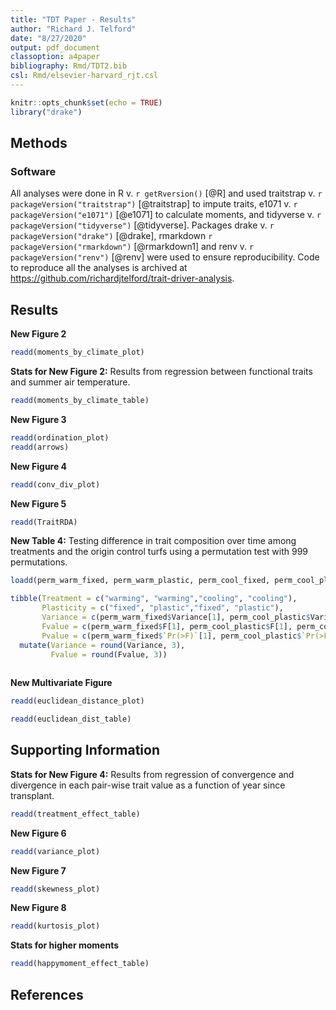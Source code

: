 ```yaml
---
title: "TDT Paper - Results"
author: "Richard J. Telford"
date: "8/27/2020"
output: pdf_document
classoption: a4paper
bibliography: Rmd/TDT2.bib
csl: Rmd/elsevier-harvard_rjt.csl
---
```


```r
knitr::opts_chunk$set(echo = TRUE)
library("drake")

```

## Methods

### Software

All analyses were done in R v. `r getRversion()` [@R] and used
traitstrap v. `r packageVersion("traitstrap")` [@traitstrap] to impute traits,
e1071 v. `r packageVersion("e1071")` [@e1071] to calculate moments,
and tidyverse v. `r packageVersion("tidyverse")` [@tidyverse].
Packages drake v. `r packageVersion("drake")` [@drake], 
rmarkdown `r packageVersion("rmarkdown")` [@rmarkdown1] and
renv v. `r packageVersion("renv")` [@renv] were used to ensure reproducibility.
Code to reproduce all the analyses is archived at [https://github.com/richardjtelford/trait-driver-analysis](https://github.com/richardjtelford/trait-driver-analysis).

## Results

**New Figure 2**
```r
readd(moments_by_climate_plot)
```


**Stats for New Figure 2:** Results from regression between functional traits and summer air temperature.

```r
readd(moments_by_climate_table)
```


**New Figure 3**
```r
readd(ordination_plot)
readd(arrows)
```



**New Figure 4**
```r
readd(conv_div_plot)
```



**New Figure 5**
```r
readd(TraitRDA)
```


**New Table 4:** Testing difference in trait composition over time among treatments and the origin control turfs using a permutation test with 999 permutations.
```r
loadd(perm_warm_fixed, perm_warm_plastic, perm_cool_fixed, perm_cool_plastic)

tibble(Treatment = c("warming", "warming","cooling", "cooling"),
       Plasticity = c("fixed", "plastic","fixed", "plastic"),
       Variance = c(perm_warm_fixed$Variance[1], perm_cool_plastic$Variance[1], perm_cool_fixed$Variance[1], perm_cool_plastic$Variance[1]),
       Fvalue = c(perm_warm_fixed$F[1], perm_cool_plastic$F[1], perm_cool_fixed$F[1], perm_cool_plastic$F[1]),
       Pvalue = c(perm_warm_fixed$`Pr(>F)`[1], perm_cool_plastic$`Pr(>F)`[1], perm_cool_fixed$`Pr(>F)`[1], perm_cool_plastic$`Pr(>F)`[1])) %>% 
  mutate(Variance = round(Variance, 3),
         Fvalue = round(Fvalue, 3))
  
```



**New Multivariate Figure**
```r
readd(euclidean_distance_plot)
```


```r
readd(euclidean_dist_table)
```


## Supporting Information

**Stats for New Figure 4:** Results from regression of convergence and divergence in each pair-wise trait value as a function of year since transplant.
```r
readd(treatment_effect_table)
```


**New Figure 6**
```r
readd(variance_plot)
```

**New Figure 7**
```r
readd(skewness_plot)
```

**New Figure 8**
```r
readd(kurtosis_plot)
```


**Stats for higher moments**
```r
readd(happymoment_effect_table)
```






## References

